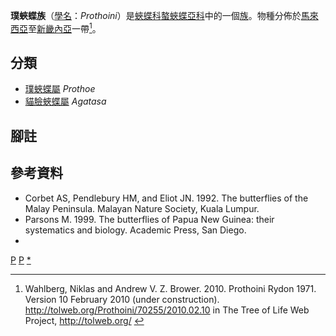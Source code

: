 {{NoteTA
|G1=Butterfly
}}
{{Automatic Taxobox
| taxon = Prothoini
| authority = Rydon, 1971
| image = ProthoeFranckBorneensisUpUnAC1.jpg
| image_caption = [[璞蛺蝶|璞蛺蝶]]<br />''Prepona franck''
| type_genus = [[璞蛺蝶屬|璞蛺蝶屬]]<br />''Prothoe''
| type_genus_authority = Hübner, [1824]
| subdivision_ranks = 屬
| subdivision = 共2個屬，詳見正文。
}}

'''璞蛺蝶族'''（[[學名|學名]]：''Prothoini''）是[[蛺蝶科|蛺蝶科]][[螯蛺蝶亞科|螯蛺蝶亞科]]中的一個[[族_(生物)|族]]。物種分佈於[[馬來西亞|馬來西亞]]至[[新畿內亞|新畿內亞]]一帶<ref>Wahlberg, Niklas and Andrew V. Z. Brower. 2010. Prothoini Rydon 1971. Version 10 February 2010 (under construction). http://tolweb.org/Prothoini/70255/2010.02.10 {{Wayback|url=http://tolweb.org/Prothoini/70255/2010.02.10 |date=20191201001248 }} in The Tree of Life Web Project, http://tolweb.org/ {{Wayback|url=http://tolweb.org/ |date=20110515100516 }}</ref>。

== 分類 ==
* [[璞蛺蝶屬|璞蛺蝶屬]] ''Prothoe''
* [[貓臉蛺蝶|貓臉蛺蝶屬]] ''Agatasa''

== 腳註 ==
{{reflist}}

== 參考資料 ==
{{Commons category|Prothoini}}
* Corbet AS, Pendlebury HM, and Eliot JN. 1992. The butterflies of the Malay Peninsula. Malayan Nature Society, Kuala Lumpur.
* Parsons M. 1999. The butterflies of Papua New Guinea: their systematics and biology. Academic Press, San Diego.
* {{Cite book | author = 寿建新 周尧 李宇飞 | title = 世界蝴蝶分類名錄 | location = 中國 | publisher = 陝西科學技術出版社 | date = 2006-04-01 | ISBN = 9787536936768 | language= zh-hans }}

{{螯蛺蝶亞科}}

{{taxonbar}}
[[Category:_1971年描述的分类群|P]]
[[Category:螯蛺蝶亞科|P]]
[[Category:璞蛺蝶族|*]]